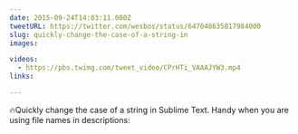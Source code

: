 ```yaml
---
date: 2015-09-24T14:03:11.000Z
tweetURL: https://twitter.com/wesbos/status/647048635817984000
slug: quickly-change-the-case-of-a-string-in
images:

videos:
  - https://pbs.twimg.com/tweet_video/CPrHTi_VAAAJYW3.mp4
links:

---
```

🔥Quickly change the case of a string in Sublime Text. Handy when you are using file names in descriptions:
